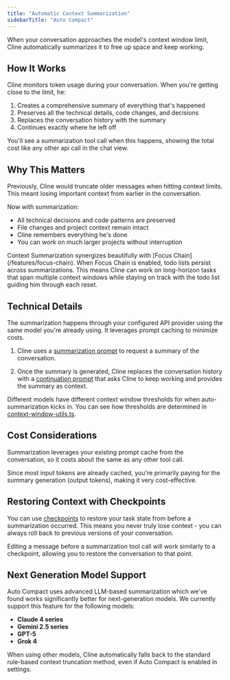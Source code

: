 ```yaml
---
title: "Automatic Context Summarization"
sidebarTitle: "Auto Compact"
---
```


When your conversation approaches the model's context window limit, Cline automatically summarizes it to free up space and keep working. 

## How It Works

Cline monitors token usage during your conversation. When you're getting close to the limit, he:

1. Creates a comprehensive summary of everything that's happened
2. Preserves all the technical details, code changes, and decisions
3. Replaces the conversation history with the summary
4. Continues exactly where he left off

You'll see a summarization tool call when this happens, showing the total cost like any other api call in the chat view.

## Why This Matters

Previously, Cline would truncate older messages when hitting context limits. This meant losing important context from earlier in the conversation.

Now with summarization:
- All technical decisions and code patterns are preserved
- File changes and project context remain intact
- Cline remembers everything he's done
- You can work on much larger projects without interruption

<Tip>
Context Summarization synergizes beautifully with [Focus Chain](/features/focus-chain). When Focus Chain is enabled, todo lists persist across summarizations. This means Cline can work on long-horizon tasks that span multiple context windows while staying on track with the todo list guiding him through each reset.
</Tip>

## Technical Details

The summarization happens through your configured API provider using the same model you're already using. It leverages prompt caching to minimize costs.

1. Cline uses a [summarization prompt](https://github.com/cline/cline/blob/main/src/core/prompts/contextManagement.ts) to request a summary of the conversation.

2. Once the summary is generated, Cline replaces the conversation history with a [continuation prompt](https://github.com/cline/cline/blob/main/src/core/prompts/contextManagement.ts#L69) that asks Cline to keep working and provides the summary as context.

Different models have different context window thresholds for when auto-summarization kicks in. You can see how thresholds are determined in [context-window-utils.ts](https://github.com/cline/cline/blob/main/src/core/context/context-management/context-window-utils.ts). 

## Cost Considerations

Summarization leverages your existing prompt cache from the conversation, so it costs about the same as any other tool call.

Since most input tokens are already cached, you're primarily paying for the summary generation (output tokens), making it very cost-effective.

## Restoring Context with Checkpoints

You can use [checkpoints](/features/checkpoints) to restore your task state from before a summarization occurred. This means you never truly lose context - you can always roll back to previous versions of your conversation. 

<Note>
  Editing a message before a summarization tool call will work similarly to a checkpoint, allowing you to restore the conversation to that point.
</Note>

## Next Generation Model Support

Auto Compact uses advanced LLM-based summarization which we've found works significantly better for next-generation models. We currently support this feature for the following models:

- **Claude 4 series**
- **Gemini 2.5 series**
- **GPT-5**
- **Grok 4**

<Note>
When using other models, Cline automatically falls back to the standard rule-based context truncation method, even if Auto Compact is enabled in settings.
</Note>